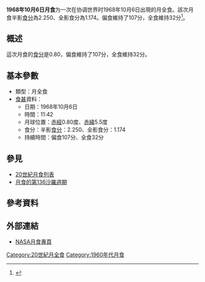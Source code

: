 {{Notability|time=2022-05-10T08:27:34+00:00}}
{{Infobox lunar eclipse
| date        = 1968年10月6日
| time        = 11:42
| nature     = 月全食
| saros       = 136
| gamma           = 0.361
| magnitude      = 半影食分：2.250<br/>全影食分：1.174
| par_duration   = 107分
| tot_duration    = 32分
| chart               = Lunar eclipse chart close-1968Oct06.png
}}
'''1968年10月6日月食'''为一次在协调世界时1968年10月6日出現的月全食。該次月食半影[[食分|食分]]為2.250、全影食分為1.174。偏食維持了107分，全食維持32分<ref name="nasa_catalog_list">{{cite web|url=http://eclipse.gsfc.nasa.gov/LEcat/LE1901-2000.html|title=Lunar Eclipses: 1901 to 2000|language=en|publisher=[[NASA|NASA]]|archiveurl=https://web.archive.org/web/20080331031357/http://eclipse.gsfc.nasa.gov/LEcat/LE1901-2000.html|archivedate=2008-03-31|deadurl=yes|accessdate=2016-09-10}}</ref>。

== 概述 ==
這次月食的[[食分|食分]]是0.80，偏食維持了107分，全食維持32分。

== 基本參數 ==
{{NoteUTC}}
* 類型：月全食
*[[食甚|食甚]]資料：
** 日期：1968年10月6日
** 時間：11:42
** 月球位置：[[赤經|赤經]]0.80度、[[赤緯|赤緯]]5.5度
** 食分：半影[[食分|食分]]：2.250、全影食分：1.174
** 持續時間：偏食107分、全食32分

== 參見 ==
{{portal box|天文學}}
* [[20世紀月食列表|20世紀月食列表]]
* [[月食的第136沙羅週期|月食的第136沙羅週期]]

== 參考資料 ==
{{reflist}}

== 外部連結 ==
* [http://eclipse.gsfc.nasa.gov/lunar.html NASA月食專頁]{{Wayback|url=http://eclipse.gsfc.nasa.gov/lunar.html |date=20181231235927 }}{{en icon}}
{{Lunar-eclipse-stub}}
{{月食}}

[[Category:20世紀月全食|Category:20世紀月全食]]
[[Category:1960年代月食|Category:1960年代月食]]